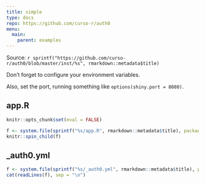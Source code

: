 ---
title: simple
type: docs
repo: https://github.com/curso-r/auth0
menu:
  main:
    parent: examples
---

<div class="source-ref">
<span class="caption">Source: </span>`r sprintf("https://github.com/curso-r/auth0/blob/master/inst/%s", rmarkdown::metadata$title)`
</div>

Don't forget to configure your environment variables. 

Also, set the port, running something like `options(shiny.port = 8080)`.

## app.R

```{r, echo = FALSE}
knitr::opts_chunk$set(eval = FALSE)

f <- system.file(sprintf("%s/app.R", rmarkdown::metadata$title), package = "auth0")
knitr::spin_child(f)
```

## _auth0.yml

```{r, echo = FALSE, eval=TRUE, comment=NA}
f <- system.file(sprintf("%s/_auth0.yml", rmarkdown::metadata$title), package = "auth0")
cat(readLines(f), sep = "\n")
```

